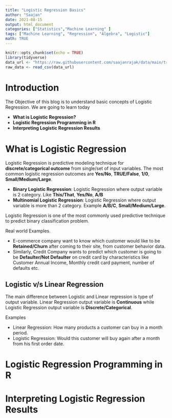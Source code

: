 ```yaml
---
title: "Logistic Regression Basics"
author: "Saajan"
date: 2021-08-15
output: html_document
categories: ["Statistics","Machine Learning" ]
tags: ["Machine Learning", "Regression", "Algebra", "Logistic"]
math: TRUE
---
```



```r
knitr::opts_chunk$set(echo = TRUE)
library(tidyverse)
data_url <- "https://raw.githubusercontent.com/saajanrajak/data/main/train_house_price.csv"
raw_data <- read_csv(data_url)
```



# **Introduction**

The Objective of this blog is to understand basic concepts of Logistic Regression. We are going to learn today

- **What is Logistic Regression?**
- **Logistic Regression Programming in R**
- **Interpreting Logistic Regression Results**

# **What is Logistic Regression**

Logistic Regression is predictive modeling technique for **discrete/categorical outcome** from single/set of input variables. The most common logistic regression outcomes are **Yes/No**, **TRUE/False**, **1/0**, **Small/Medium/Large**.
 
- **Binary Logistic Regression**: Logistic Regression where output variable is 2 category. Like **This/That**, **Yes/No**, **A/B**
- **Multinomial Logistic Regression**: Logistic Regression where output variable is more than 2 category. Example **A/B/C**, **Small/Medium/Large**. 


Logistic Regression is one of the most commonly used predictive technique to predict binary classification problem.

Real world Examples.

- E-commerce company want to know which customer would like to be **Retained/Churn** after coming to their site, from customer behavior data. 
- Similarly, Credit Company wants to predict which customer is going to be **Defaulter/Not Defaulter** on credit card by characteristics like Customer Annual Income, Monthly credit card payment,  number of defaults etc.



## **Logistic v/s Linear Regression**
 
The main difference between Logistic and Linear regression is type of output variable. Linear Regression output variable is **Continuous** while Logistic Regression output variable is **Discrete/Categorical**.

Examples

- Linear Regression: How many products a customer can buy in a month period.
- Logistic Regression: Would this customer will buy again after a month from his first order date.





# **Logistic Regression Programming in R**

# **Interpreting Logistic Regression Results**

